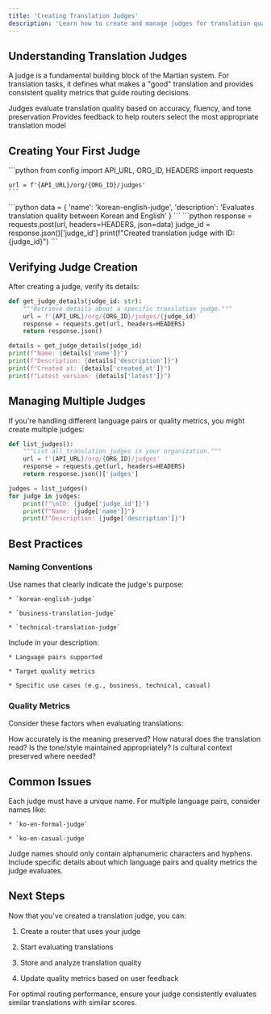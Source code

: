 ```yaml
---
title: 'Creating Translation Judges'
description: 'Learn how to create and manage judges for translation quality evaluation'
---
```


## Understanding Translation Judges

A judge is a fundamental building block of the Martian system. For translation tasks, it defines what makes a "good" translation and provides consistent quality metrics that guide routing decisions.

<CardGroup cols={2}>
  <Card title="Quality Definition" icon="star">
    Judges evaluate translation quality based on accuracy, fluency, and tone preservation
  </Card>

  <Card title="Feedback Loop" icon="rotate">
    Provides feedback to help routers select the most appropriate translation model
  </Card>
</CardGroup>

## Creating Your First Judge

<Steps>
  <Step title="Initialize Judge Creation">
    ```python
    from config import API_URL, ORG_ID, HEADERS
    import requests

    url = f'{API_URL}/org/{ORG_ID}/judges'
    ```
  </Step>

  <Step title="Define Judge Parameters">
    ```python
    data = {
        'name': 'korean-english-judge',
        'description': 'Evaluates translation quality between Korean and English'
    }
    ```
  </Step>

  <Step title="Create Judge">
    ```python
    response = requests.post(url, headers=HEADERS, json=data)
    judge_id = response.json()['judge_id']
    print(f"Created translation judge with ID: {judge_id}")
    ```
  </Step>
</Steps>

## Verifying Judge Creation

After creating a judge, verify its details:

```python
def get_judge_details(judge_id: str):
    """Retrieve details about a specific translation judge."""
    url = f'{API_URL}/org/{ORG_ID}/judges/{judge_id}'
    response = requests.get(url, headers=HEADERS)
    return response.json()

details = get_judge_details(judge_id)
print(f"Name: {details['name']}")
print(f"Description: {details['description']}")
print(f"Created at: {details['created_at']}")
print(f"Latest version: {details['latest']}")
```

## Managing Multiple Judges

If you're handling different language pairs or quality metrics, you might create multiple judges:

```python
def list_judges():
    """List all translation judges in your organization."""
    url = f'{API_URL}/org/{ORG_ID}/judges'
    response = requests.get(url, headers=HEADERS)
    return response.json()['judges']

judges = list_judges()
for judge in judges:
    print(f"\nID: {judge['judge_id']}")
    print(f"Name: {judge['name']}")
    print(f"Description: {judge['description']}")
```

## Best Practices

### Naming Conventions

<AccordionGroup>
  <Accordion title="Descriptive Names">
    Use names that clearly indicate the judge's purpose:

    * `korean-english-judge`

    * `business-translation-judge`

    * `technical-translation-judge`
  </Accordion>

  <Accordion title="Detailed Descriptions">
    Include in your description:

    * Language pairs supported

    * Target quality metrics

    * Specific use cases (e.g., business, technical, casual)
  </Accordion>
</AccordionGroup>

### Quality Metrics

Consider these factors when evaluating translations:

<CardGroup cols={2}>
  <Card title="Accuracy" icon="bullseye">
    How accurately is the meaning preserved?
  </Card>

  <Card title="Fluency" icon="pen-fancy">
    How natural does the translation read?
  </Card>

  <Card title="Tone" icon="comment">
    Is the tone/style maintained appropriately?
  </Card>

  <Card title="Context" icon="scroll">
    Is cultural context preserved where needed?
  </Card>
</CardGroup>

## Common Issues

<AccordionGroup>
  <Accordion title="Duplicate Names">
    Each judge must have a unique name. For multiple language pairs, consider names like:

    * `ko-en-formal-judge`

    * `ko-en-casual-judge`
  </Accordion>

  <Accordion title="Invalid Characters">
    Judge names should only contain alphanumeric characters and hyphens.
  </Accordion>

  <Accordion title="Missing Description">
    Include specific details about which language pairs and quality metrics the judge evaluates.
  </Accordion>
</AccordionGroup>

## Next Steps

Now that you've created a translation judge, you can:

1. Create a router that uses your judge

2. Start evaluating translations

3. Store and analyze translation quality

4. Update quality metrics based on user feedback

<Note>
  For optimal routing performance, ensure your judge consistently evaluates similar translations with similar scores.
</Note>